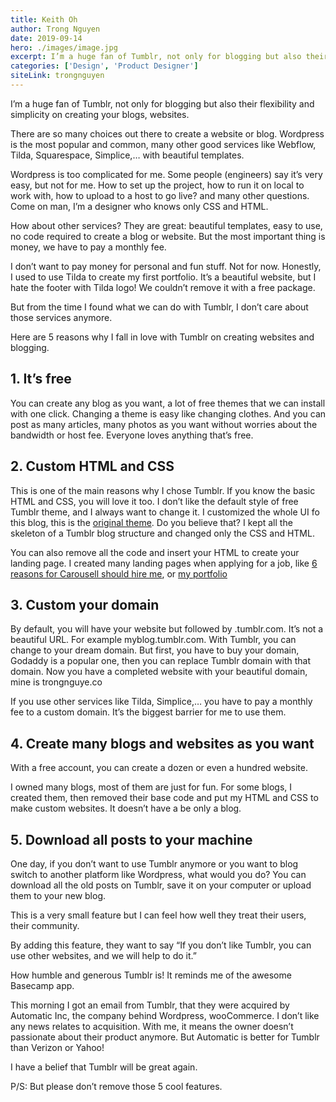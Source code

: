 ```yaml
---
title: Keith Oh
author: Trong Nguyen
date: 2019-09-14
hero: ./images/image.jpg
excerpt: I’m a huge fan of Tumblr, not only for blogging but also their flexibility and simplicity on creating your blogs, websites.
categories: ['Design', 'Product Designer']
siteLink: trongnguyen
---
```


I’m a huge fan of Tumblr, not only for blogging but also their flexibility and simplicity on creating your blogs, websites.

There are so many choices out there to create a website or blog. Wordpress is the most popular and common, many other good services like Webflow, Tilda, Squarespace, Simplice,… with beautiful templates.

Wordpress is too complicated for me. Some people (engineers) say it’s very easy, but not for me. How to set up the project, how to run it on local to work with, how to upload to a host to go live? and many other questions. Come on man, I’m a designer who knows only CSS and HTML.

How about other services? They are great: beautiful templates, easy to use, no code required to create a blog or website. But the most important thing is money, we have to pay a monthly fee.

I don’t want to pay money for personal and fun stuff. Not for now.
Honestly, I used to use Tilda to create my first portfolio. It’s a beautiful website, but I hate the footer with Tilda logo! We couldn’t remove it with a free package.

But from the time I found what we can do with Tumblr, I don’t care about those services anymore.

Here are 5 reasons why I fall in love with Tumblr on creating websites and blogging.

## 1. It’s free
You can create any blog as you want, a lot of free themes that we can install with one click. Changing a theme is easy like changing clothes.
And you can post as many articles, many photos as you want without worries about the bandwidth or host fee.
Everyone loves anything that’s free.

## 2. Custom HTML and CSS
This is one of the main reasons why I chose Tumblr.
If you know the basic HTML and CSS, you will love it too. I don’t like the default style of free Tumblr theme, and I always want to change it. I customized the whole UI fo this blog, this is the [original theme](https://oscar-theme.tumblr.com/). Do you believe that? I kept all the skeleton of a Tumblr blog structure and changed only the CSS and HTML.

You can also remove all the code and insert your HTML to create your landing page. I created many landing pages when applying for a job, like [6 reasons for Carousell should hire me](https://totorodesigns.com/carousell), or [my portfolio](https://trongnguyen.co/portfolio)

## 3. Custom your domain
By default, you will have your website but followed by .tumblr.com. It’s not a beautiful URL. For example myblog.tumblr.com. With Tumblr, you can change to your dream domain.
But first, you have to buy your domain, Godaddy is a popular one, then you can replace Tumblr domain with that domain.
Now you have a completed website with your beautiful domain, mine is trongnguye.co

If you use other services like Tilda, Simplice,… you have to pay a monthly fee to a custom domain. It’s the biggest barrier for me to use them.

## 4. Create many blogs and websites as you want
With a free account, you can create a dozen or even a hundred website.

I owned many blogs, most of them are just for fun. For some blogs, I created them, then removed their base code and put my HTML and CSS to make custom websites. It doesn’t have a be only a blog.

## 5. Download all posts to your machine
One day, if you don’t want to use Tumblr anymore or you want to blog switch to another platform like Wordpress, what would you do?
You can download all the old posts on Tumblr, save it on your computer or upload them to your new blog.

This is a very small feature but I can feel how well they treat their users, their community.

By adding this feature, they want to say “If you don’t like Tumblr, you can use other websites, and we will help to do it.”

How humble and generous Tumblr is! It reminds me of the awesome Basecamp app.

This morning I got an email from Tumblr, that they were acquired by Automatic Inc, the company behind Wordpress, wooCommerce. I don’t like any news relates to acquisition. With me, it means the owner doesn’t passionate about their product anymore. But Automatic is better for Tumblr than Verizon or Yahoo!

I have a belief that Tumblr will be great again.

P/S: But please don’t remove those 5 cool features.

